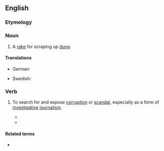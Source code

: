 ==English==

===Etymology===
{{compound|en|muck|rake}}

===Noun===
{{en-noun}}

# A [[rake]] for scraping up [[dung]].

====Translations====
{{trans-top|1. A rake for scraping up dung.}}
* German: {{t+|de|Mistgabel|f}}
{{trans-mid}}
* Swedish: {{t+|sv|dyngraka}}
{{trans-bottom}}

===Verb===
{{en-verb}}

# {{lb|en|intransitive}} To search for and expose [[corruption]] or [[scandal]], especially as a form of [[investigative]] [[journalism]].
#* {{RQ:Sinclair Sylvia's Marriage|passage=To think that he cares about nothing save the possibility of being found out and made ridiculous! All his friends have been ‘'''muckraked''',’ as he calls it, and he has sat aloft and smiled over their plight; he was the landed gentleman, the true aristrocrat, whom the worries of traders and money-changers didn’t concern.}}
#* {{quote-web|en|work=New York Times|title=The Ugly (and Glorious) Truth About American Supermarkets|author=Alex Williams|date=2020-09-24|url=https://www.nytimes.com/2020/09/24/style/the-ugly-and-glorious-truth-about-american-supermarkets.html|passage=His book, published this month, combines the '''muckraking''' approach of Eric Schlosser’s “Fast Food Nation” with the wry travelogue approach of a Michael Moore movie.}}

====Related terms====
* {{l|en|muckraker}}
